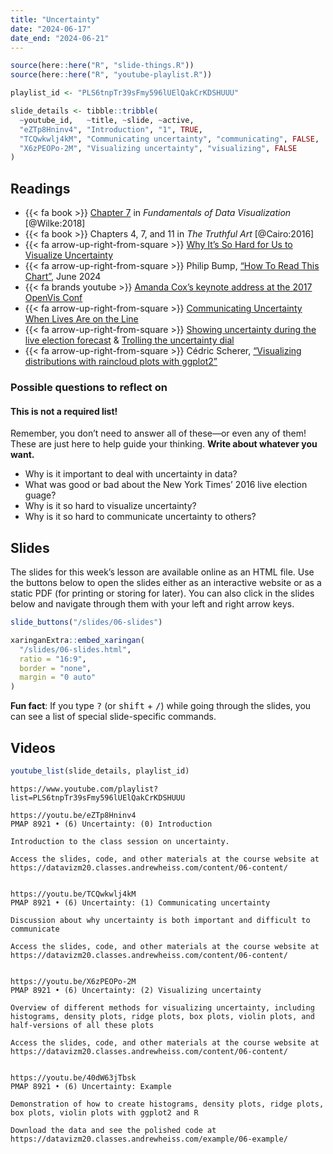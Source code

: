 ```yaml
---
title: "Uncertainty"
date: "2024-06-17"
date_end: "2024-06-21"
---
```


```r
source(here::here("R", "slide-things.R"))
source(here::here("R", "youtube-playlist.R"))

playlist_id <- "PLS6tnpTr39sFmy596lUElQakCrKDSHUUU"

slide_details <- tibble::tribble(
  ~youtube_id,   ~title, ~slide, ~active,
  "eZTp8Hninv4", "Introduction", "1", TRUE,
  "TCQwkwlj4kM", "Communicating uncertainty", "communicating", FALSE,
  "X6zPEOPo-2M", "Visualizing uncertainty", "visualizing", FALSE
)
```

## Readings

- {{< fa book >}} [Chapter 7](https://clauswilke.com/dataviz/histograms-density-plots.html) in *Fundamentals of Data Visualization* [@Wilke:2018]
- {{< fa book >}} Chapters 4, 7, and 11 in *The Truthful Art* [@Cairo:2016]
- {{< fa arrow-up-right-from-square >}} [Why It's So Hard for Us to Visualize Uncertainty](https://hbr.org/2016/11/why-its-so-hard-for-us-to-visualize-uncertainty)
- {{< fa arrow-up-right-from-square >}} Philip Bump, ["How To Read This Chart"](https://s2.washingtonpost.com/camp-rw/?s=666d9e958e6d40572eb5485a), June 2024
- {{< fa brands youtube >}} [Amanda Cox's keynote address at the 2017 OpenVis Conf](https://www.youtube.com/watch?v=0L1tGo-DvD0)
- {{< fa arrow-up-right-from-square >}} [Communicating Uncertainty When Lives Are on the Line](https://eagereyes.org/blog/2017/communicating-uncertainty-when-lives-are-on-the-line)
- {{< fa arrow-up-right-from-square >}} [Showing uncertainty during the live election forecast](https://flowingdata.com/2016/11/15/showing-uncertainty-during-the-live-election-forecast/) & [Trolling the uncertainty dial](https://flowingdata.com/2017/06/27/trolling-the-uncertainty-dial/)
- {{< fa arrow-up-right-from-square >}} Cédric Scherer, ["Visualizing distributions with raincloud plots with ggplot2"](https://www.cedricscherer.com/2021/06/06/visualizing-distributions-with-raincloud-plots-with-ggplot2/)

### Possible questions to reflect on

::: {.callout-warning}
#### This is not a required list!

Remember, you don't need to answer all of these—or even any of them! These are just here to help guide your thinking. **Write about whatever you want.**
:::

- Why is it important to deal with uncertainty in data?
- What was good or bad about the New York Times' 2016 live election guage?
- Why is it so hard to visualize uncertainty?
- Why is it so hard to communicate uncertainty to others?


## Slides

The slides for this week's lesson are available online as an HTML file. Use the buttons below to open the slides either as an interactive website or as a static PDF (for printing or storing for later). You can also click in the slides below and navigate through them with your left and right arrow keys.

```r
slide_buttons("/slides/06-slides")

xaringanExtra::embed_xaringan(
  "/slides/06-slides.html",
  ratio = "16:9",
  border = "none",
  margin = "0 auto"
)
```

:::{.callout-tip}
**Fun fact**: If you type <kbd>?</kbd> (or <kbd>shift</kbd> + <kbd>/</kbd>) while going through the slides, you can see a list of special slide-specific commands.
:::


## Videos

```r
youtube_list(slide_details, playlist_id)
```


```cat
https://www.youtube.com/playlist?list=PLS6tnpTr39sFmy596lUElQakCrKDSHUUU

https://youtu.be/eZTp8Hninv4
PMAP 8921 • (6) Uncertainty: (0) Introduction

Introduction to the class session on uncertainty.

Access the slides, code, and other materials at the course website at https://datavizm20.classes.andrewheiss.com/content/06-content/


https://youtu.be/TCQwkwlj4kM
PMAP 8921 • (6) Uncertainty: (1) Communicating uncertainty

Discussion about why uncertainty is both important and difficult to communicate 

Access the slides, code, and other materials at the course website at https://datavizm20.classes.andrewheiss.com/content/06-content/


https://youtu.be/X6zPEOPo-2M
PMAP 8921 • (6) Uncertainty: (2) Visualizing uncertainty

Overview of different methods for visualizing uncertainty, including histograms, density plots, ridge plots, box plots, violin plots, and half-versions of all these plots

Access the slides, code, and other materials at the course website at https://datavizm20.classes.andrewheiss.com/content/06-content/


https://youtu.be/40dW63jTbsk
PMAP 8921 • (6) Uncertainty: Example

Demonstration of how to create histograms, density plots, ridge plots, box plots, violin plots with ggplot2 and R

Download the data and see the polished code at https://datavizm20.classes.andrewheiss.com/example/06-example/
  
```

